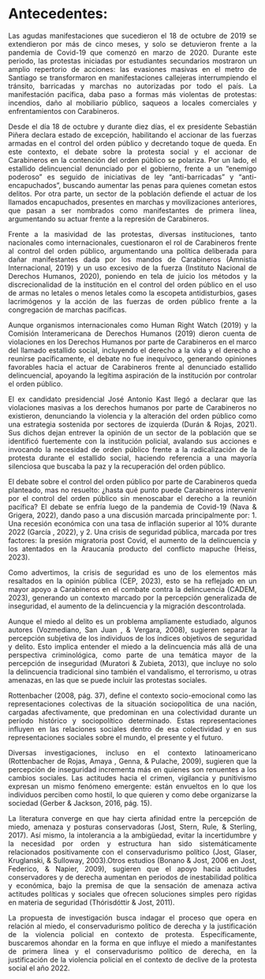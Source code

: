 # Antecedentes:
<div style="text-align: justify">
Las agudas manifestaciones que sucedieron el 18 de octubre de 2019 se extendieron por más de cinco meses, y solo se detuvieron frente a la pandemia de Covid-19 que comenzó en marzo de 2020. Durante este periodo, las protestas iniciadas por estudiantes secundarios mostraron un amplio repertorio de acciones: las evasiones masivas en el metro de Santiago se transformaron en manifestaciones callejeras interrumpiendo el tránsito, barricadas y marchas no autorizadas por todo el país. La manifestación pacífica, daba paso a formas más violentas de protestas: incendios, daño al mobiliario público, saqueos a locales comerciales y enfrentamientos con Carabineros.

Desde el día 18 de octubre y durante diez días, el ex presidente Sebastián Piñera declara estado de excepción, habilitando el accionar de las fuerzas armadas en el control del orden público y decretando toque de queda. En este contexto, el debate sobre la protesta social y el accionar de Carabineros en la contención del orden público se polariza. Por un lado, el estallido delincuencial denunciado por el gobierno, frente a un “enemigo poderoso”  es seguido de iniciativas de ley “anti-barricadas” y “anti-encapuchados”, buscando aumentar las penas para quienes cometan estos delitos. Por otra parte, un sector de la población defiende el actuar de los llamados encapuchados, presentes en marchas y movilizaciones anteriores, que pasan a ser nombrados como manifestantes de primera línea, argumentando su actuar frente a la represión de Carabineros.

Frente a la masividad de las protestas, diversas instituciones, tanto nacionales como internacionales, cuestionaron el rol de Carabineros frente al control del orden público, argumentando una política deliberada para dañar manifestantes dada por los mandos de Carabineros (Amnistia Internacional, 2019) y un uso excesivo de la fuerza (Instituto Nacional de Derechos Humanos, 2020), poniendo en tela de juicio los métodos y la discrecionalidad de la institución en el control del orden público en el uso de armas no letales o menos letales como la escopeta antidisturbios, gases lacrimógenos y la acción de las fuerzas de orden público frente a la congregación de marchas pacíficas. 

Aunque organismos internacionales como Human Right Watch (2019) y la Comisión Interamericana de Derechos Humanos (2019) dieron cuenta de violaciones en los Derechos Humanos por parte de Carabineros en el marco del llamado estallido social, incluyendo el derecho a la vida y el derecho a reunirse pacíficamente, el debate no fue inequívoco, generando opiniones favorables hacia el actuar de Carabineros frente al denunciado estallido delincuencial, apoyando la legítima aspiración de la institución por controlar el orden público.

El ex candidato presidencial José Antonio Kast llegó a declarar que las violaciones masivas a los derechos humanos por parte de Carabineros no existieron, denunciando la violencia y la alteración del orden público como una estrategia sostenida por sectores de izquierda (Durán & Rojas, 2021). Sus dichos dejan entrever la opinión de un sector de la población que se identificó fuertemente con la institución policial, avalando sus acciones e invocando la necesidad de orden público frente a la radicalización de la protesta durante el estallido social, haciendo referencia a una mayoría silenciosa que buscaba la paz y la recuperación del orden público. 

El debate sobre el control del orden público por parte de Carabineros queda planteado, mas no resuelto: ¿hasta qué punto puede Carabineros intervenir por el control del orden público sin menoscabar el derecho a la reunión pacífica? El debate se enfría luego de la pandemia de Covid-19 (Nava & Grigera, 2022), dando paso a una discusión marcada principalmente por: 1. Una recesión económica con una tasa de inflación superior al 10% durante 2022 (García , 2022), y 2. Una crisis de seguridad pública, marcada por tres factores: la presión migratoria post Covid, el aumento de la delincuencia y los atentados en la Araucanía producto del conflicto mapuche (Heiss, 2023).

Como advertimos, la crisis de seguridad es uno de los elementos más resaltados en la opinión pública (CEP, 2023), esto se ha reflejado en un mayor apoyo a Carabineros en el combate contra la delincuencia (CADEM, 2023), generando un contexto marcado por la percepción generalizada de inseguridad, el aumento de la delincuencia y la migración descontrolada. 

Aunque el miedo al delito es un problema ampliamente estudiado, algunos autores (Vozmediano, San Juan , & Vergara, 2008), sugieren separar la percepción subjetiva de los individuos de los índices objetivos de seguridad y delito. Esto implica entender el miedo a la delincuencia más allá de una perspectiva criminológica, como parte de una temática mayor de la percepción de inseguridad (Muratori & Zubieta, 2013), que incluye no solo la delincuencia tradicional sino también el vandalismo, el terrorismo, u otras amenazas, en las que se puede incluir las protestas sociales.

Rottenbacher (2008, pág. 37), define el contexto socio-emocional como las representaciones colectivas de la situación sociopolítica de una nación, cargadas afectivamente, que predominan en una colectividad durante un período histórico y sociopolítico determinado. Estas representaciones influyen en las relaciones sociales dentro de esa colectividad y en sus representaciones sociales sobre el mundo, el presente y el futuro. 

Diversas investigaciones, incluso en el contexto latinoamericano (Rottenbacher de Rojas, Amaya , Genna, & Pulache, 2009), sugieren que la percepción de inseguridad incrementa más en quienes son renuentes a los cambios sociales. Las actitudes hacia el crimen, vigilancia y punitivismo expresan un mismo fenómeno emergente: están envueltos en lo que los individuos perciben como hostil, lo que quieren y como debe organizarse la sociedad (Gerber & Jackson, 2016, pág. 15).

La literatura converge en que hay cierta afinidad entre la percepción de miedo, amenaza y posturas conservadoras (Jost, Stern, Rule, & Sterling, 2017). Así mismo, la intolerancia a la ambigüedad, evitar la incertidumbre y la necesidad por orden y estructura han sido sistemáticamente relacionados positivamente con el conservadurismo político (Jost, Glaser, Kruglanski, & Sulloway, 2003).Otros estudios (Bonano & Jost, 2006 en Jost, Federico, & Napier, 2009), sugieren que el apoyo hacia actitudes conservadores y de derecha aumentan en periodos de inestabilidad política y económica, bajo la premisa de que la sensación de amenaza activa actitudes políticas y sociales que ofrecen soluciones simples pero rígidas en materia de seguridad (Thórisdóttir & Jost, 2011).

La propuesta de investigación busca indagar el proceso que opera en relación al miedo, el conservadurismo político de derecha y la justificación de la violencia policial en contexto de protesta. Específicamente, buscaremos ahondar en la forma en que influye el miedo a manifestantes de primera línea y el conservadurismo político de derecha, en la justificación de la violencia policial en el contexto de declive de la protesta social el año 2022. 

